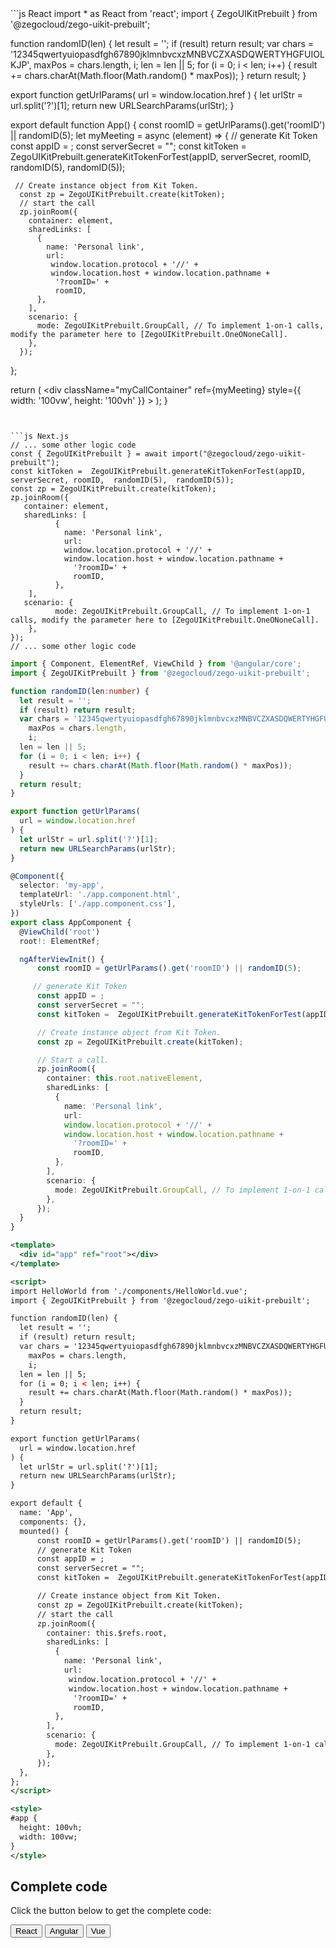 
<Part1/>

<CodeGroup>
```js React
import * as React from 'react';
import { ZegoUIKitPrebuilt } from '@zegocloud/zego-uikit-prebuilt';


function randomID(len) {
  let result = '';
  if (result) return result;
  var chars = '12345qwertyuiopasdfgh67890jklmnbvcxzMNBVCZXASDQWERTYHGFUIOLKJP',
    maxPos = chars.length,
    i;
  len = len || 5;
  for (i = 0; i < len; i++) {
    result += chars.charAt(Math.floor(Math.random() * maxPos));
  }
  return result;
}

export function getUrlParams(
  url = window.location.href
) {
  let urlStr = url.split('?')[1];
  return new URLSearchParams(urlStr);
}

export default function App() {
      const roomID = getUrlParams().get('roomID') || randomID(5);
      let myMeeting = async (element) => {
     // generate Kit Token
      const appID = ;
      const serverSecret = "";
      const kitToken =  ZegoUIKitPrebuilt.generateKitTokenForTest(appID, serverSecret, roomID,  randomID(5),  randomID(5));

    
     // Create instance object from Kit Token.
      const zp = ZegoUIKitPrebuilt.create(kitToken);
      // start the call
      zp.joinRoom({
        container: element,
        sharedLinks: [
          {
            name: 'Personal link',
            url:
             window.location.protocol + '//' + 
             window.location.host + window.location.pathname +
              '?roomID=' +
              roomID,
          },
        ],
        scenario: {
          mode: ZegoUIKitPrebuilt.GroupCall, // To implement 1-on-1 calls, modify the parameter here to [ZegoUIKitPrebuilt.OneONoneCall].
        },
      });

    
  };

  return (
    <div
      className="myCallContainer"
      ref={myMeeting}
      style={{ width: '100vw', height: '100vh' }}
    ></div>
  );
}
```


```js Next.js
// ... some other logic code
const { ZegoUIKitPrebuilt } = await import("@zegocloud/zego-uikit-prebuilt");
const kitToken =  ZegoUIKitPrebuilt.generateKitTokenForTest(appID, serverSecret, roomID,  randomID(5),  randomID(5));
const zp = ZegoUIKitPrebuilt.create(kitToken);
zp.joinRoom({
   container: element,
   sharedLinks: [
          {
            name: 'Personal link',
            url:
            window.location.protocol + '//' + 
            window.location.host + window.location.pathname +
              '?roomID=' +
              roomID,
          },
    ],
   scenario: {
          mode: ZegoUIKitPrebuilt.GroupCall, // To implement 1-on-1 calls, modify the parameter here to [ZegoUIKitPrebuilt.OneONoneCall].
    },
});  
// ... some other logic code
```

```ts Angular
import { Component, ElementRef, ViewChild } from '@angular/core';
import { ZegoUIKitPrebuilt } from '@zegocloud/zego-uikit-prebuilt';

function randomID(len:number) {
  let result = '';
  if (result) return result;
  var chars = '12345qwertyuiopasdfgh67890jklmnbvcxzMNBVCZXASDQWERTYHGFUIOLKJP',
    maxPos = chars.length,
    i;
  len = len || 5;
  for (i = 0; i < len; i++) {
    result += chars.charAt(Math.floor(Math.random() * maxPos));
  }
  return result;
}

export function getUrlParams(
  url = window.location.href
) {
  let urlStr = url.split('?')[1];
  return new URLSearchParams(urlStr);
}

@Component({
  selector: 'my-app',
  templateUrl: './app.component.html',
  styleUrls: ['./app.component.css'],
})
export class AppComponent {
  @ViewChild('root')
  root!: ElementRef;

  ngAfterViewInit() {
      const roomID = getUrlParams().get('roomID') || randomID(5);

     // generate Kit Token
      const appID = ;
      const serverSecret = "";
      const kitToken =  ZegoUIKitPrebuilt.generateKitTokenForTest(appID, serverSecret, roomID,  randomID(5),  randomID(5));

      // Create instance object from Kit Token.
      const zp = ZegoUIKitPrebuilt.create(kitToken);

      // Start a call.
      zp.joinRoom({
        container: this.root.nativeElement,
        sharedLinks: [
          {
            name: 'Personal link',
            url:
            window.location.protocol + '//' + 
            window.location.host + window.location.pathname +
              '?roomID=' +
              roomID,
          },
        ],
        scenario: {
          mode: ZegoUIKitPrebuilt.GroupCall, // To implement 1-on-1 calls, modify the parameter here to [ZegoUIKitPrebuilt.OneONoneCall].
        },
      });
  }
}
```

```xml Vue
<template>
  <div id="app" ref="root"></div>
</template>

<script>
import HelloWorld from './components/HelloWorld.vue';
import { ZegoUIKitPrebuilt } from '@zegocloud/zego-uikit-prebuilt';

function randomID(len) {
  let result = '';
  if (result) return result;
  var chars = '12345qwertyuiopasdfgh67890jklmnbvcxzMNBVCZXASDQWERTYHGFUIOLKJP',
    maxPos = chars.length,
    i;
  len = len || 5;
  for (i = 0; i < len; i++) {
    result += chars.charAt(Math.floor(Math.random() * maxPos));
  }
  return result;
}

export function getUrlParams(
  url = window.location.href
) {
  let urlStr = url.split('?')[1];
  return new URLSearchParams(urlStr);
}

export default {
  name: 'App',
  components: {},
  mounted() {
      const roomID = getUrlParams().get('roomID') || randomID(5);
      // generate Kit Token
      const appID = ;
      const serverSecret = "";
      const kitToken =  ZegoUIKitPrebuilt.generateKitTokenForTest(appID, serverSecret, roomID,  randomID(5),  randomID(5));

      // Create instance object from Kit Token.
      const zp = ZegoUIKitPrebuilt.create(kitToken);
      // start the call
      zp.joinRoom({
        container: this.$refs.root,
        sharedLinks: [
          {
            name: 'Personal link',
            url:
             window.location.protocol + '//' + 
             window.location.host + window.location.pathname +
              '?roomID=' +
              roomID,
          },
        ],
        scenario: {
          mode: ZegoUIKitPrebuilt.GroupCall, // To implement 1-on-1 calls, modify the parameter here to [ZegoUIKitPrebuilt.OneONoneCall].
        },
      });
  },
};
</script>

<style>
#app {
  height: 100vh;
  width: 100vw;
}
</style>
```
</CodeGroup>

## Complete code

Click the button below to get the complete code:

<Button primary-color="NavyBlue" target="_blank" href="https://stackblitz.com/edit/zegocloud-prebuilt-call-react-ts-oefsid?file=App.tsx">React</Button>
<Button primary-color="NavyBlue" target="_blank" href="https://stackblitz.com/edit/zegocloud-prebuilt-call-angular-5yjupj?file=src%2Fapp%2Fapp.component.ts">Angular</Button>
<Button primary-color="NavyBlue" target="_blank" href="https://stackblitz.com/edit/zegocloud-prebuilt-videoi-conference-vue-zpkny1?file=src%2FApp.vue">Vue</Button>


<Part2/>